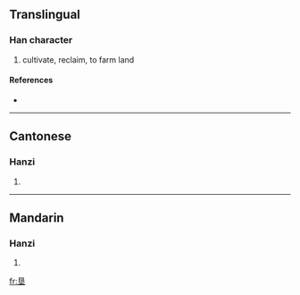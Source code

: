 {{see|墾}}
==Translingual==

===Han character===
{{Han char|rn=32|rad=土|as=06|sn=9|four=|canj=日女土 (AVG)}}

# cultivate, reclaim, to farm land

====References====
* {{Han ref|kx=0228.291|dkj=05055|dj=0464.120|hdz=10442.080|uh=57A6|ud=22438}}

----

==Cantonese==

===Hanzi===
{{yue-hanzi|jyut=|y=han2}}

# {{defn|Cantonese}}

----

==Mandarin==

===Hanzi===
{{cmn-hanzi|tra=墾|pin=[[kěn]] ([[ken3]])|wg=k'en<sup>3</sup>}}

# {{defn|Mandarin}}

[[fr:垦]]